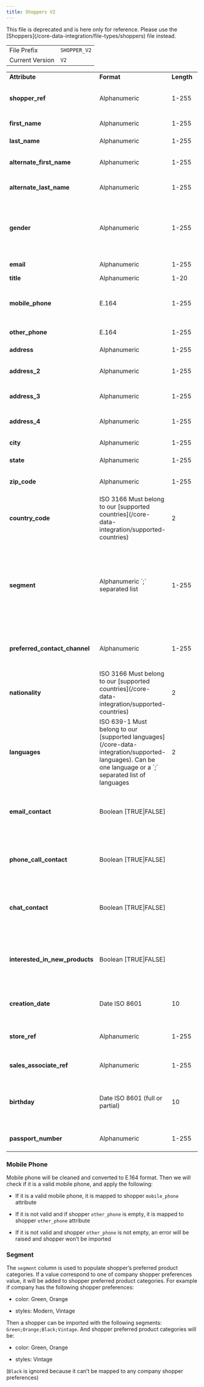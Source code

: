 ```yaml
---
title: Shoppers V2
---
```


<Warning>
  This file is deprecated and is here only for reference. Please use the [Shoppers](/core-data-integration/file-types/shoppers) file instead.
</Warning>

<table>
  <tbody>
    <tr>
      <td>File Prefix</td>
      <td>
        <code>SHOPPER_V2</code>
      </td>
    </tr>
    <tr>
      <td>Current Version</td>
      <td>
        <code>V2</code>
      </td>
    </tr>
  </tbody>
</table>

<table>
  <tbody>
    <tr>
      <td><strong>Attribute</strong></td>
      <td><strong>Format</strong></td>
      <td><strong>Length</strong></td>
      <td><strong>Required</strong></td>
      <td><strong>Description</strong></td>
      <td><strong>Example</strong></td>
    </tr>
    <tr>
      <td><strong>shopper_ref</strong></td>
      <td>Alphanumeric</td>
      <td>1-255</td>
      <td>Yes</td>
      <td>Unique shopper reference descriptor</td>
      <td>103495</td>
    </tr>
    <tr>
      <td><strong>first_name</strong></td>
      <td>Alphanumeric</td>
      <td>1-255</td>
      <td>No</td>
      <td>Shopper first name</td>
      <td>Marie</td>
    </tr>
    <tr>
      <td><strong>last_name</strong></td>
      <td>Alphanumeric</td>
      <td>1-255</td>
      <td>No</td>
      <td>Shopper last name</td>
      <td>Curie</td>
    </tr>
    <tr>
      <td><strong>alternate_first_name</strong></td>
      <td>Alphanumeric</td>
      <td>1-255</td>
      <td>No</td>
      <td>Shopper other first name</td>
      <td>Maria Salomea</td>
    </tr>
    <tr>
      <td><strong>alternate_last_name</strong></td>
      <td>Alphanumeric</td>
      <td>1-255</td>
      <td>No</td>
      <td>Shopper other last name</td>
      <td>Sklodowska</td>
    </tr>
    <tr>
      <td><strong>gender</strong></td>
      <td>Alphanumeric</td>
      <td>1-255</td>
      <td>No</td>
      <td>Gender of the client, being: M = Male or F = Female or NB = Non-binary</td>
      <td>F</td>
    </tr>
    <tr>
      <td><strong>email</strong></td>
      <td>Alphanumeric</td>
      <td>1-255</td>
      <td>No</td>
      <td>Shopper email</td>
      <td>marie_curie@email.com</td>
    </tr>
    <tr>
      <td><strong>title</strong></td>
      <td>Alphanumeric</td>
      <td>1-20</td>
      <td>No</td>
      <td>Shopper title</td>
      <td>Mr.</td>
    </tr>
    <tr>
      <td><strong>mobile_phone</strong></td>
      <td>E.164</td>
      <td>1-255</td>
      <td>No</td>
      <td>Shopper mobile phone. Must be unique per shopper</td>
      <td>+14155551212</td>
    </tr>
    <tr>
      <td><strong>other_phone</strong></td>
      <td>E.164</td>
      <td>1-255</td>
      <td>No</td>
      <td>Shopper other phone</td>
      <td>+14155551213</td>
    </tr>
    <tr>
      <td><strong>address</strong></td>
      <td>Alphanumeric</td>
      <td>1-255</td>
      <td>No</td>
      <td>Shopper address</td>
      <td>2nd Street</td>
    </tr>
    <tr>
      <td><strong>address_2</strong></td>
      <td>Alphanumeric</td>
      <td>1-255</td>
      <td>No</td>
      <td>Shopper address follow up</td>
      <td>Appartment 3</td>
    </tr>
    <tr>
      <td><strong>address_3</strong></td>
      <td>Alphanumeric</td>
      <td>1-255</td>
      <td>No</td>
      <td>Shopper address follow up</td>
      <td>Lotissement Vert</td>
    </tr>
    <tr>
      <td><strong>address_4</strong></td>
      <td>Alphanumeric</td>
      <td>1-255</td>
      <td>No</td>
      <td>Shopper address follow up</td>
      <td>PO Box #123</td>
    </tr>
    <tr>
      <td><strong>city</strong></td>
      <td>Alphanumeric</td>
      <td>1-255</td>
      <td>No</td>
      <td>Shopper address city</td>
      <td>Paris</td>
    </tr>
    <tr>
      <td><strong>state</strong></td>
      <td>Alphanumeric</td>
      <td>1-255</td>
      <td>No</td>
      <td>Shopper address state</td>
      <td>Ile-de-France</td>
    </tr>
    <tr>
      <td><strong>zip_code</strong></td>
      <td>Alphanumeric</td>
      <td>1-255</td>
      <td>No</td>
      <td>Shopper address zip code</td>
      <td>75002</td>
    </tr>
    <tr>
      <td><strong>country_code</strong></td>
      <td>ISO 3166 Must belong to our [supported countries](/core-data-integration/supported-countries)</td>
      <td>2</td>
      <td>No</td>
      <td>Shopper address country code</td>
      <td>FR</td>
    </tr>
    <tr>
      <td><strong>segment</strong></td>
      <td>Alphanumeric `;` separated list</td>
      <td>1-255</td>
      <td>No</td>
      <td>Shopper preferred product categories. Must belong to the company “shopper preferences”, as explained bellow</td>
      <td>Young Professional; Lawyer</td>
    </tr>
    <tr>
      <td><strong>preferred_contact_channel</strong></td>
      <td>Alphanumeric</td>
      <td>1-255</td>
      <td>No</td>
      <td>Valid entries are chat, email, line, whatsapp, wechat, call</td>
      <td>whatsapp</td>
    </tr>
    <tr>
      <td><strong>nationality</strong></td>
      <td>ISO 3166 Must belong to our [supported countries](/core-data-integration/supported-countries)</td>
      <td>2</td>
      <td>No</td>
      <td>Shopper nationality</td>
      <td>GB</td>
    </tr>
    <tr>
      <td><strong>languages</strong></td>
      <td>ISO 639-1 Must belong to our [supported languages](/core-data-integration/supported-languages). Can be one language or a `;` separated list of languages</td>
      <td>2</td>
      <td>No</td>
      <td>Language(s) spoken by shopper</td>
      <td>fr</td>
    </tr>
    <tr>
      <td><strong>email_contact</strong></td>
      <td>Boolean [TRUE|FALSE]</td>
      <td></td>
      <td>No</td>
      <td>Define if shopper gave their agreement to be contacted by email</td>
      <td>TRUE</td>
    </tr>
    <tr>
      <td><strong>phone_call_contact</strong></td>
      <td>Boolean [TRUE|FALSE]</td>
      <td></td>
      <td>No</td>
      <td>Define if shopper gave their agreement to be contacted by phone call</td>
      <td>FALSE</td>
    </tr>
    <tr>
      <td><strong>chat_contact</strong></td>
      <td>Boolean [TRUE|FALSE]</td>
      <td></td>
      <td>No</td>
      <td>Define if shopper gave their agreement to be contacted by chat</td>
      <td>TRUE</td>
    </tr>
    <tr>
      <td><strong>interested_in_new_products</strong></td>
      <td>Boolean [TRUE|FALSE]</td>
      <td></td>
      <td>No</td>
      <td>Define if shopper is interested in receiving messages about new products</td>
      <td>TRUE</td>
    </tr>
    <tr>
      <td><strong>creation_date</strong></td>
      <td>Date ISO 8601</td>
      <td>10</td>
      <td>No</td>
      <td>Date when the shopper record was created</td>
      <td>2022-01-17</td>
    </tr>
    <tr>
      <td><strong>store_ref</strong></td>
      <td>Alphanumeric</td>
      <td>1-255</td>
      <td>No</td>
      <td>Shopper record was created at this store</td>
      <td>STORE-1</td>
    </tr>
    <tr>
      <td><strong>sales_associate_ref</strong></td>
      <td>Alphanumeric</td>
      <td>1-255</td>
      <td>No</td>
      <td>Shopper's current associate</td>
      <td>SALES_ASSOCIATE-1</td>
    </tr>
    <tr>
      <td><strong>birthday</strong></td>
      <td>Date ISO 8601 (full or partial)</td>
      <td>10</td>
      <td>No</td>
      <td>Shopper's birthday full date (YYYY-MM-DD) or partial (MM-DD)</td>
      <td>1980-07-23</td>
    </tr>
    <tr>
      <td><strong>passport_number</strong></td>
      <td>Alphanumeric</td>
      <td>1-255</td>
      <td>No</td>
      <td>Shopper's passport number</td>
      <td>WWO7288834</td>
    </tr>
  </tbody>
</table>


### Mobile Phone 

Mobile phone will be cleaned and converted to E.164 format. Then we will check if it is a valid mobile phone, and apply the following:

- If it is a valid mobile phone, it is mapped to shopper `mobile_phone` attribute

- If it is not valid and if shopper `other_phone` is empty, it is mapped to shopper `other_phone` attribute

- If it is not valid and shopper `other_phone` is not empty, an error will be raised and shopper won’t be imported

### Segment 

The `segment` column is used to populate shopper’s preferred product categories. If a value correspond to one of company shopper preferences value, it will be added to shopper preferred product categories. For example if company has the following shopper preferences:

- color: Green, Orange

- styles: Modern, Vintage

Then a shopper can be imported with the following segments: `Green;Orange;Black;Vintage`. And shopper preferred product categories will be:

- color: Green, Orange

- styles: Vintage

(`Black` is ignored because it can’t be mapped to any company shopper preferences)